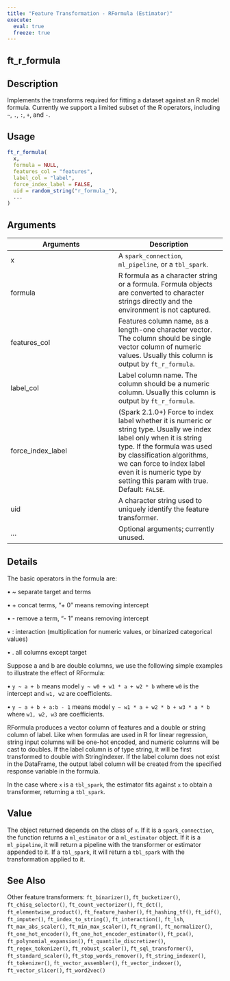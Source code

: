 ```yaml
---
title: "Feature Transformation - RFormula (Estimator)"
execute:
  eval: true
  freeze: true
---
```


## ft_r_formula

## Description
Implements the transforms required for fitting a dataset against an R model formula. Currently we support a limited subset of the R operators, including `~`, `.`, `:`, `+`, and `-`.


## Usage
```r
ft_r_formula(
  x,
  formula = NULL,
  features_col = "features",
  label_col = "label",
  force_index_label = FALSE,
  uid = random_string("r_formula_"),
  ...
)
```

## Arguments
|Arguments|Description|
|---|---|
| x | A `spark_connection`, `ml_pipeline`, or a `tbl_spark`. |
| formula | R formula as a character string or a formula. Formula objects are converted to character strings directly and the environment is not captured. |
| features_col | Features column name, as a length-one character vector. The column should be single vector column of numeric values. Usually this column is output by `ft_r_formula`. |
| label_col | Label column name. The column should be a numeric column. Usually this column is output by `ft_r_formula`. |
| force_index_label | (Spark 2.1.0+) Force to index label whether it is numeric or string type. Usually we index label only when it is string type. If the formula was used by classification algorithms, we can force to index label even it is numeric type by setting this param with true. Default: `FALSE`. |
| uid | A character string used to uniquely identify the feature transformer. |
| ... | Optional arguments; currently unused. |

## Details

The basic operators in the formula are: 



 • ~ separate target and terms 



 • + concat terms, "+ 0" means removing intercept 



 • - remove a term, "- 1" means removing intercept 



 • : interaction (multiplication for numeric values, or binarized categorical values) 



 • . all columns except target 



 Suppose a and b are double columns, we use the following simple examples to illustrate the effect of RFormula: 



 • `y ~ a + b` means model `y ~ w0 + w1 * a + w2 * b` where `w0` is the intercept and `w1, w2` are coefficients. 



 • `y ~ a + b + a:b - 1` means model `y ~ w1 * a + w2 * b + w3 * a * b` where `w1, w2, w3` are coefficients. 



 RFormula produces a vector column of features and a double or string column of label. Like when formulas are used in R for linear regression, string input columns will be one-hot encoded, and numeric columns will be cast to doubles. If the label column is of type string, it will be first transformed to double with StringIndexer. If the label column does not exist in the DataFrame, the output label column will be created from the specified response variable in the formula. 



 In the case where `x` is a `tbl_spark`, the estimator fits against `x` to obtain a transformer, returning a `tbl_spark`.

## Value
The object returned depends on the class of `x`. If it is a `spark_connection`, the function returns a `ml_estimator` or a `ml_estimator` object. If it is a `ml_pipeline`, it will return a pipeline with the transformer or estimator appended to it. If a `tbl_spark`, it will return a `tbl_spark` with the transformation applied to it.





## See Also
Other feature transformers: `ft_binarizer()`, `ft_bucketizer()`, `ft_chisq_selector()`, `ft_count_vectorizer()`, `ft_dct()`, `ft_elementwise_product()`, `ft_feature_hasher()`, `ft_hashing_tf()`, `ft_idf()`, `ft_imputer()`, `ft_index_to_string()`, `ft_interaction()`, `ft_lsh`, `ft_max_abs_scaler()`, `ft_min_max_scaler()`, `ft_ngram()`, `ft_normalizer()`, `ft_one_hot_encoder()`, `ft_one_hot_encoder_estimator()`, `ft_pca()`, `ft_polynomial_expansion()`, `ft_quantile_discretizer()`, `ft_regex_tokenizer()`, `ft_robust_scaler()`, `ft_sql_transformer()`, `ft_standard_scaler()`, `ft_stop_words_remover()`, `ft_string_indexer()`, `ft_tokenizer()`, `ft_vector_assembler()`, `ft_vector_indexer()`, `ft_vector_slicer()`, `ft_word2vec()`

